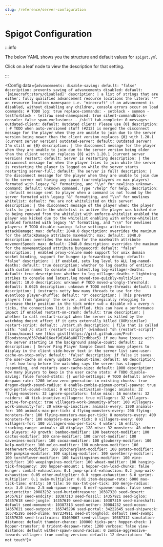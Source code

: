 ```yaml
---
slug: /reference/server-configuration
---
```


# Spigot Configuration


:::info

The below YAML shows you the structure and default values for `spigot.yml`

Click on a leaf node to view the description for that setting.

:::

<Config data={`
advancements:
  disable-saving:
    default: "false"
    description: prevents saving of advancements
  disabled:
    default: '[minecraft:story/disabled]'
    description: |
      a list of strings that are either:
        fully qualified advancement resource locations
        the literal "*"
        an resource location namespace i.e. "minecraft"
      if an advancement is disabled, without disabling any children, console errors occur on load
commands: # TODO
  log: true
  replace-commands:
    - setblock
    - summon
    - testforblock
    - tellraw
  send-namespaced: true
  silent-commandblock-console: false
  spam-exclusions:
    - /skill
  tab-complete: 0
messages:
  outdated-client:
    default: Outdated client! Please use {0}
    description: | # TODO when auto-versioned stuff (#212) is merged
      the disconnect message for the player when they are unable to join
      due to the server version being newer than the client version
      replaces {0} with 1.20.1 (current server version)
  outdated-server:
    default: Outdated server! I'm still on {0}
    description: |
      the disconnect message for the player when they are unable to join
      due to the server version being older than the client version
      replaces {0} with 1.20.1 (current server version)
  restart:
    default: Server is restarting
    description: |
      the disconnect message for when
      the player tries to join while the server is restarting
      the player is logged on while the server starts restarting
  server-full:
    default: The server is full!
    description: |
      the disconnect message for the player when they are unable to join
      due to the server not having any space (currentplayers >= max players)
      formated with legacy "&" formatting, and "\\n" for newlines
  unknown-command:
    default: Unknown command. Type "/help" for help.
    description: |
      default message sent to player when a command is not found by the server
      formated with legacy "&" formatting, and "\\n" for newlines
  whitelist:
    default: You are not whitelisted on this server!
    description: |
      the disconnect message of the player when:
      the player fails to join while the whitelist is active
      the player was kicked due to being removed from the whitelist with enforce-whitelist enabled
      the player was kicked due to the whitelist enabling with enforce-whitelist enabled
      formated with legacy "&" formatting, and "\\n" for newlines
players: # TODO
  disable-saving: false
settings:
  attribute:
    attackDamage:
      max:
        default: 2048.0
        description: overrides the maximum for the attackDamage attribute
    maxHealth:
      max:
        default: 2048.0
        description: overrides the maximum for the maxHealth attribute
    movementSpeed:
      max:
        default: 2048.0
        description: overrides the maximum for the movementSpeed attribute
  bungeecord:
    default: "false"
    description: |
      enabled proxy-online mode
      support for unix domain socket binding,
      support for bungee ip-forwarding
  debug:
    default: "false"
    description: |
      if enabled, sets log level to ALL
  log-named-deaths:
    default: true
    description: whether to log deaths of entities with custom names to console and latest.log
  log-villager-deaths:
    default: true
    description: whether to log villager deaths + lightning strikes to console and latest.log
  moved-too-quickly-multiplier:
    default: 10.0
    description: unknown # TODO
  moved-wrongly-threshold:
    default: 0.0625
    description: unknown # TODO
  netty-threads:
    default: 4
    description: |
      instructs netty how many threads to use for the eventloop
  player-shuffle:
    default: "0"
    description: |
      This prevents players from 'gaming' the server, and strategically relogging to increase their position in the tick order
      <=0 = disable
      >0 = every n ticks, the connections list is shuffled.
      this can have a performance impact if enabled
  restart-on-crash:
    default: true
    description: |
      whether to call restart-script when the server is killed by the watchdog
      doesnt affect if it gets externally killed (OOM/similar)
  restart-script:
    default: ./start.sh
    description: |
      file that is called with:
        "cmd /c start {restart-script}" (windows)
        "sh {restart-script}" (linux/macos)
      see [this gist](https://gist.github.com/Prof-Bloodstone/6367eb4016eaf9d1646a88772cdbbac5) if you have issues with the server starting in the background
  sample-count:
    default: 12
    description: |
      Server Ping Player Sample Count
      how many players to display in the client side-hover text in the server list
  save-user-cache-on-stop-only:
    default: "false"
    description: if false it saves the user-cache on every update
  timeout-time:
    default: 60
    description: |
      set how long before the watchdog says the server has stopped responding, and restarts
  user-cache-size:
    default: 1000
    description: how many players to keep in the user cache
stats: # TODO
  disable-saving: false
  forced-stats: {}
world-settings: # TODO
  default:
    arrow-despawn-rate: 1200
    below-zero-generation-in-existing-chunks: true
    dragon-death-sound-radius: 0
    enable-zombie-pigmen-portal-spawns: true
    end-portal-sound-radius: 0
    entity-activation-range:
      animals: 32
      flying-monsters: 32
      ignore-spectators: false
      misc: 16
      monsters: 32
      raiders: 48
      tick-inactive-villagers: true
      villagers: 32
      villagers-active-for-panic: true
      villagers-work-immunity-after: 100
      villagers-work-immunity-for: 20
      wake-up-inactive:
        animals-every: 1200
        animals-for: 100
        animals-max-per-tick: 4
        flying-monsters-every: 200
        flying-monsters-for: 100
        flying-monsters-max-per-tick: 8
        monsters-every: 400
        monsters-for: 100
        monsters-max-per-tick: 8
        villagers-every: 600
        villagers-for: 100
        villagers-max-per-tick: 4
      water: 16
    entity-tracking-range:
      animals: 48
      display: 128
      misc: 32
      monsters: 48
      other: 64
      players: 48
    growth:
      bamboo-modifier: 100
      beetroot-modifier: 100
      cactus-modifier: 100
      cane-modifier: 100
      carrot-modifier: 100
      cavevines-modifier: 100
      cocoa-modifier: 100
      glowberry-modifier: 100
      kelp-modifier: 100
      melon-modifier: 100
      mushroom-modifier: 100
      netherwart-modifier: 100
      pitcherplant-modifier: 100
      potato-modifier: 100
      pumpkin-modifier: 100
      sapling-modifier: 100
      sweetberry-modifier: 100
      torchflower-modifier: 100
      twistingvines-modifier: 100
      vine-modifier: 100
      weepingvines-modifier: 100
      wheat-modifier: 100
    hanging-tick-frequency: 100
    hopper-amount: 1
    hopper-can-load-chunks: false
    hunger:
      combat-exhaustion: 0.1
      jump-sprint-exhaustion: 0.2
      jump-walk-exhaustion: 0.05
      other-multiplier: 0.0
      regen-exhaustion: 6.0
      sprint-multiplier: 0.1
      swim-multiplier: 0.01
    item-despawn-rate: 6000
    max-tick-time:
      entity: 50
      tile: 50
    max-tnt-per-tick: 100
    merge-radius:
      exp: 3.0
      item: 2.5
    mob-spawn-range: 8
    nerf-spawner-mobs: false
    seed-ancientcity: 20083232
    seed-buriedtreasure: 10387320
    seed-desert: 14357617
    seed-endcity: 10387313
    seed-fossil: 14357921
    seed-igloo: 14357618
    seed-jungle: 14357619
    seed-mansion: 10387319
    seed-mineshaft: default
    seed-monument: 10387313
    seed-nether: 30084232
    seed-ocean: 14357621
    seed-outpost: 165745296
    seed-portal: 34222645
    seed-shipwreck: 165745295
    seed-slime: 987234911
    seed-stronghold: default
    seed-swamp: 14357620
    seed-trailruins: 83469867
    seed-village: 10387312
    simulation-distance: default
    thunder-chance: 100000
    ticks-per:
      hopper-check: 1
      hopper-transfer: 8
    trident-despawn-rate: 1200
    verbose: false
    view-distance: default
    wither-spawn-sound-radius: 0
    zombie-aggressive-towards-villager: true
config-version:
  default: 12
  description: "do not touch"
`}></Config>